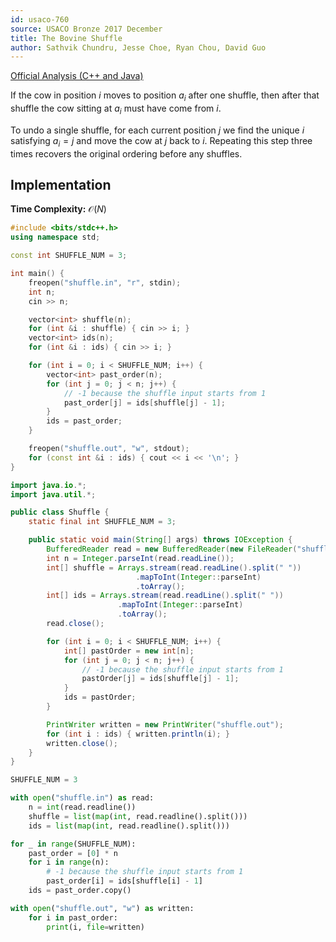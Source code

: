 ```yaml
---
id: usaco-760
source: USACO Bronze 2017 December
title: The Bovine Shuffle
author: Sathvik Chundru, Jesse Choe, Ryan Chou, David Guo
---
```


[Official Analysis (C++ and Java)](http://www.usaco.org/current/data/sol_shuffle_bronze_dec17.html)

If the cow in position $i$ moves to position $a_i$ after one shuffle, then after that shuffle the cow sitting at $a_i$ must have come from $i$.

To undo a single shuffle, for each current position $j$ we find the unique $i$ satisfying $a_i = j$ and move the cow at $j$ back to $i$.
Repeating this step three times recovers the original ordering before any shuffles.

## Implementation

**Time Complexity:** $\mathcal{O}(N)$

<LanguageSection>
<CPPSection>

```cpp
#include <bits/stdc++.h>
using namespace std;

const int SHUFFLE_NUM = 3;

int main() {
	freopen("shuffle.in", "r", stdin);
	int n;
	cin >> n;

	vector<int> shuffle(n);
	for (int &i : shuffle) { cin >> i; }
	vector<int> ids(n);
	for (int &i : ids) { cin >> i; }

	for (int i = 0; i < SHUFFLE_NUM; i++) {
		vector<int> past_order(n);
		for (int j = 0; j < n; j++) {
			// -1 because the shuffle input starts from 1
			past_order[j] = ids[shuffle[j] - 1];
		}
		ids = past_order;
	}

	freopen("shuffle.out", "w", stdout);
	for (const int &i : ids) { cout << i << '\n'; }
}
```

</CPPSection>
<JavaSection>

```java
import java.io.*;
import java.util.*;

public class Shuffle {
	static final int SHUFFLE_NUM = 3;

	public static void main(String[] args) throws IOException {
		BufferedReader read = new BufferedReader(new FileReader("shuffle.in"));
		int n = Integer.parseInt(read.readLine());
		int[] shuffle = Arrays.stream(read.readLine().split(" "))
		                    .mapToInt(Integer::parseInt)
		                    .toArray();
		int[] ids = Arrays.stream(read.readLine().split(" "))
		                .mapToInt(Integer::parseInt)
		                .toArray();
		read.close();

		for (int i = 0; i < SHUFFLE_NUM; i++) {
			int[] pastOrder = new int[n];
			for (int j = 0; j < n; j++) {
				// -1 because the shuffle input starts from 1
				pastOrder[j] = ids[shuffle[j] - 1];
			}
			ids = pastOrder;
		}

		PrintWriter written = new PrintWriter("shuffle.out");
		for (int i : ids) { written.println(i); }
		written.close();
	}
}
```

</JavaSection>
<PySection>

```py
SHUFFLE_NUM = 3

with open("shuffle.in") as read:
	n = int(read.readline())
	shuffle = list(map(int, read.readline().split()))
	ids = list(map(int, read.readline().split()))

for _ in range(SHUFFLE_NUM):
	past_order = [0] * n
	for i in range(n):
		# -1 because the shuffle input starts from 1
		past_order[i] = ids[shuffle[i] - 1]
	ids = past_order.copy()

with open("shuffle.out", "w") as written:
	for i in past_order:
		print(i, file=written)
```

</PySection>
</LanguageSection>
